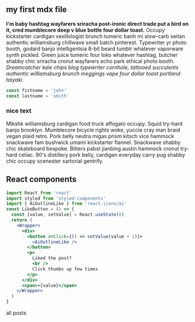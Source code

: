 
## my first mdx file

**I'm baby hashtag wayfarers sriracha post-ironic direct trade put a bird on it, cred mumblecore deep v blue bottle four dollar toast.** Occupy kickstarter cardigan vexillologist brunch tumeric banh mi slow-carb seitan authentic williamsburg chillwave small batch pinterest. Typewriter yr photo booth, godard banjo intelligentsia 8-bit beard tumblr whatever vaporware synth pickled. Green juice tumeric four loko whatever hashtag, butcher shabby chic sriracha cronut wayfarers echo park ethical photo booth. _Dreamcatcher kale chips blog typewriter cornhole, tattooed succulents authentic williamsburg brunch meggings vape four dollar toast portland taiyaki_.

<div className="code">

```js
const fistname = 'john'
const lastname = 'smith'
```

</div>

<div className="nice-text">
  <h3>nice text </h3>
  <FiInfo className="nice-text-icon"> </FiInfo>
  Mlkshk williamsburg cardigan food truck affogato occupy. Squid try-hard banjo
  brooklyn. Mumblecore bicycle rights woke, yuccie cray man braid vegan plaid
  retro. Pork belly neutra migas prism kitsch vice hammock snackwave fam
  bushwick umami kickstarter flannel. Snackwave shabby chic skateboard bespoke.
  Bitters pabst jianbing austin hammock cronut try-hard celiac. 90's distillery
  pork belly, cardigan everyday carry pug shabby chic occupy scenester sartorial
  gentrify.
</div>
<h2> React components </h2>
<Counter />

```jsx
import React from 'react'
import styled from 'styled-components'
import { AiOutlineLike } from 'react-icons/ai'
const LikeButton = () => {
  const [value, setValue] = React.useState(0)
  return (
    <Wrapper>
      <div>
        <button onClick={() => setValue(value + 1)}>
          <AiOutlineLike />
        </button>
        <p>
          Liked the post?
          <br />
          Click thumbs up few times
        </p>
      </div>
      <span>+{value}</span>
    </Wrapper>
  )
}
```

<LikeButton />
<Link to="/posts" className="btn center-btn">
  all posts
</Link>

